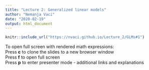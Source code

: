 ```yaml
---
title: "Lecture 2: Generalized linear models"
author: "Nemanja Vaci"
date: "2020-02-19"
output: html_document
---
```


```r
knitr::include_url("https://nvaci.github.io/Lecture_2/GLMs#1")
```

To open full screen with rendered math expressions: </br>
Press __c__ to clone the slides to a new browser window</br>
Press __f__ to open full screen</br>
Press __p__ to enter presenter mode - additional links and explanations